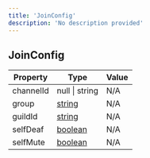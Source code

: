 ```yaml
---
title: 'JoinConfig'
description: 'No description provided'
---
```


## JoinConfig

| Property  | Type                                                                                                | Value |
| --------- | --------------------------------------------------------------------------------------------------- | ----- |
| channelId | null \| string                                                                                      | N/A   |
| group     | [string](https://developer.mozilla.org/en-US/docs/Web/JavaScript/Reference/Global_Objects/String)   | N/A   |
| guildId   | [string](https://developer.mozilla.org/en-US/docs/Web/JavaScript/Reference/Global_Objects/String)   | N/A   |
| selfDeaf  | [boolean](https://developer.mozilla.org/en-US/docs/Web/JavaScript/Reference/Global_Objects/Boolean) | N/A   |
| selfMute  | [boolean](https://developer.mozilla.org/en-US/docs/Web/JavaScript/Reference/Global_Objects/Boolean) | N/A   |

